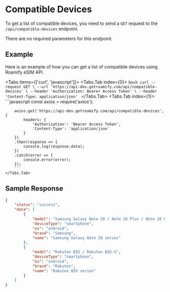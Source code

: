 
# Compatible Devices
To get a list of compatible devices, you need to send a `GET` request to the `/api/compatible-devices` endpoint.

There are no required parameters for this endpoint.

## Example
Here is an example of how you can get a list of compatible devices using Roamify eSIM API.

<Tabs items={['curl', 'javascript']}>
    <Tabs.Tab index={0}>
        ```bash
        curl --request GET \
        --url 'https://api-dev.getroamify.com/api/compatible-devices' \
        --header 'Authorization: Bearer Access Token' \
        --header 'Content-Type: application/json'
        ```
    </Tabs.Tab>
    <Tabs.Tab index={1}>
        ```javascript
        const axios = require('axios');

        axios.get('https://api-dev.getroamify.com/api/compatible-devices', {
            headers: {
                'Authorization': 'Bearer Access Token',
                'Content-Type': 'application/json'
            }
        })
        .then(response => {
            console.log(response.data);
        })
        .catch(error => {
            console.error(error);
        });
        ```
    </Tabs.Tab>
</Tabs>

## Sample Response
```json
{
	"status": "success",
	"data": [
		{
			"model": "Samsung Galaxy Note 20 / Note 20 Plus / Note 20 Ultra",
			"deviceType": "smartphone",
			"os": "android",
			"brand": "Samsung",
			"name": "Samsung Galaxy Note 20 series"
		},
		{
			"model": "Rakuten BIG / Rakuten BIG-S",
			"deviceType": "smartphone",
			"os": "android",
			"brand": "Rakuten",
			"name": "Rakuten BIG series"
		}
    ]
}
```